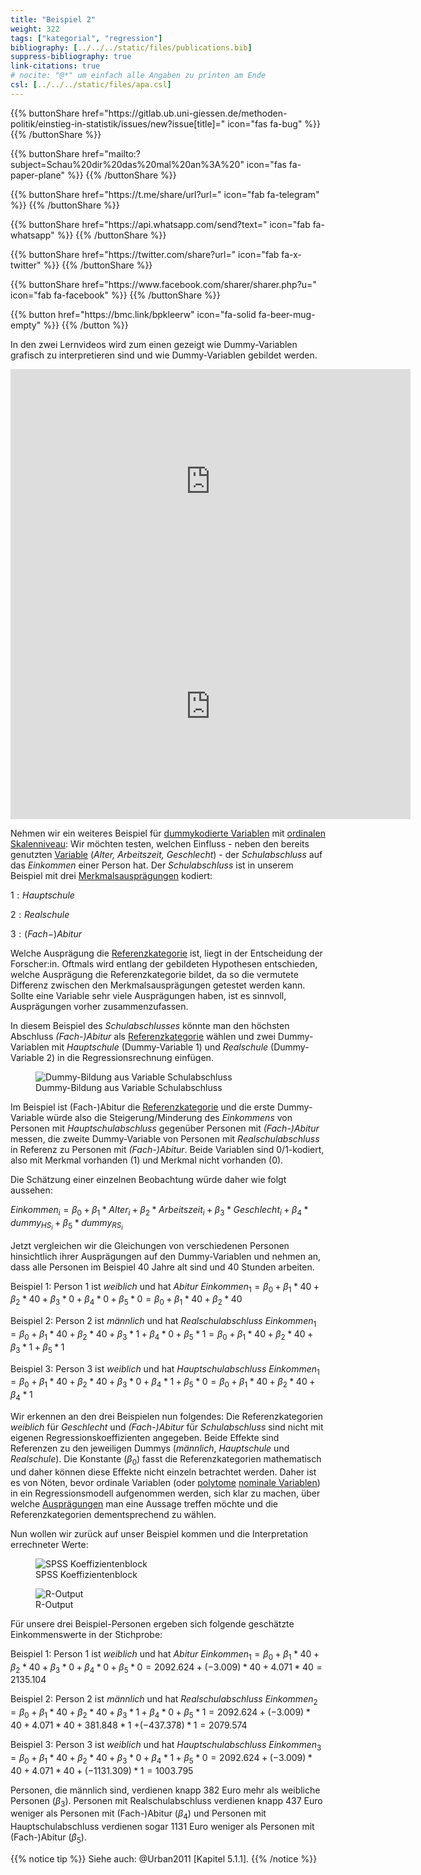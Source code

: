 ```yaml
---
title: "Beispiel 2"
weight: 322
tags: ["kategorial", "regression"]
bibliography: [../../../static/files/publications.bib]
suppress-bibliography: true
link-citations: true
# nocite: "@*" um einfach alle Angaben zu printen am Ende
csl: [../../../static/files/apa.csl]
---
```


{{% buttonShare href=\"https\:\/\/gitlab.ub.uni-giessen.de\/methoden-politik\/einstieg-in-statistik\/issues\/new?issue[title]=\" icon=\"fas fa-bug\" %}} {{% /buttonShare %}} 

{{% buttonShare href=\"mailto\:?subject=Schau\%20dir\%20das\%20mal\%20an\%3A\%20\" icon=\"fas fa-paper-plane\" %}} {{% /buttonShare %}}

{{% buttonShare href=\"https\:\/\/t.me\/share\/url?url=\" icon=\"fab fa-telegram\" %}} {{% /buttonShare %}}

{{% buttonShare href=\"https\:\/\/api.whatsapp.com\/send?text=\" icon=\"fab fa-whatsapp\" %}} {{% /buttonShare %}}

{{% buttonShare href=\"https\:\/\/twitter.com\/share?url=\" icon=\"fab fa-x-twitter\" %}} {{% /buttonShare %}}

{{% buttonShare href=\"https\:\/\/www.facebook.com\/sharer\/sharer.php?u=\" icon=\"fab fa-facebook\" %}} {{% /buttonShare %}}

{{% button href=\"https\:\/\/bmc.link\/bpkleerw\" icon=\"fa-solid fa-beer-mug-empty\" %}} {{% /button %}}

In den zwei Lernvideos wird zum einen gezeigt wie Dummy-Variablen grafisch zu interpretieren sind und wie Dummy-Variablen gebildet werden.

<center>
<iframe src="https://player.vimeo.com/video/506078732?quality=720p&dnt=1" width="640" height="360" frameborder="0" allow="autoplay; fullscreen; picture-in-picture" allowfullscreen referrerpolicy="noreferrer"></iframe>
</center>

<center>
<iframe src="https://player.vimeo.com/video/506078203?quality=720p&dnt=1" width="640" height="360" frameborder="0" allow="autoplay; fullscreen; picture-in-picture" allowfullscreen referrerpolicy="noreferrer"></iframe>
</center>

Nehmen wir ein weiteres Beispiel für [dummykodierte Variablen](../../../glossar/dummykodiertevariable/index.html) mit [ordinalen Skalenniveau](../../../glossar/ordinalskala/index.html): Wir möchten testen, welchen Einfluss - neben den bereits genutzten [Variable](../../../glossar/variable/index.html) (*Alter, Arbeitszeit, Geschlecht*) - der *Schulabschluss* auf das *Einkommen* einer Person hat. Der *Schulabschluss* ist in unserem Beispiel mit drei [Merkmalsausprägungen](../../../glossar/merkmalsauspraegung/index.html) kodiert:

$1:Hauptschule$

$2:Realschule$

$3:(Fach−)Abitur$

Welche Ausprägung die [Referenzkategorie](../../../glossar/referenzkategorie/index.html) ist, liegt in der Entscheidung der Forscher:in. Oftmals wird entlang der gebildeten Hypothesen entschieden, welche Ausprägung die Referenzkategorie bildet, da so die vermutete Differenz zwischen den Merkmalsausprägungen getestet werden kann. Sollte eine Variable sehr viele Ausprägungen haben, ist es sinnvoll, Ausprägungen vorher zusammenzufassen.

In diesem Beispiel des *Schulabschlusses* könnte man den höchsten Abschluss *(Fach-)Abitur* als [Referenzkategorie](../../../glossar/referenzkategorie/index.html) wählen und zwei Dummy-Variablen mit *Hauptschule* (Dummy-Variable 1) und *Realschule* (Dummy-Variable 2) in die Regressionsrechnung einfügen.

![Dummy-Bildung aus Variable Schulabschluss](../images/Tabelle_dummy_schulbildung.png)

Im Beispiel ist (Fach-)Abitur die [Referenzkategorie](../../../glossar/referenzkategorie/index.html) und die erste Dummy-Variable würde also die Steigerung/Minderung des *Einkommens* von Personen mit *Hauptschulabschluss* gegenüber Personen mit *(Fach-)Abitur* messen, die zweite Dummy-Variable von Personen mit *Realschulabschluss* in Referenz zu Personen mit *(Fach-)Abitur*. Beide Variablen sind $0/1$-kodiert, also mit Merkmal vorhanden ($1$) und Merkmal nicht vorhanden ($0$).

Die Schätzung einer einzelnen Beobachtung würde daher wie folgt aussehen:

$Einkommen_i = \beta_0 + \beta_1 \ast  Alter_i  + \beta_2 \ast Arbeitszeit_i + \beta_3 \ast Geschlecht_i + \beta_4 * dummy_{HS_i} + \beta_5 * dummy_{RS_i}$

Jetzt vergleichen wir die Gleichungen von verschiedenen Personen hinsichtlich ihrer Ausprägungen auf den Dummy-Variablen und nehmen an, dass alle Personen im Beispiel $40$ Jahre alt sind und $40$ Stunden arbeiten.

Beispiel 1: Person 1 ist *weiblich* und hat *Abitur*
$Einkommen_1 = \beta_0 + \beta_1 \ast 40 + \beta_2 \ast 40 + \beta_3 \ast 0 + \beta_4 * 0 + \beta_5 * 0 = \beta_0 + \beta_1 * 40 + \beta_2 * 40$

Beispiel 2: Person 2 ist *männlich* und hat *Realschulabschluss*
$Einkommen_1 = \beta_0 + \beta_1 \ast 40 + \beta_2 \ast 40 + \beta_3 \ast 1+ \beta_4 * 0 + \beta_5 * 1 = \beta_0 + \beta_1 * 40 + \beta_2 * 40 + \beta_3 * 1 + \beta_5 * 1$

Beispiel 3: Person 3 ist *weiblich* und hat *Hauptschulabschluss*
$Einkommen_1 = \beta_0 + \beta_1 \ast 40 + \beta_2 \ast 40 + \beta_3 \ast 0 + \beta_4 * 1 + \beta_5 * 0 = \beta_0 + \beta_1 * 40 + \beta_2 * 40 + \beta_4 * 1$

Wir erkennen an den drei Beispielen nun folgendes: Die Referenzkategorien *weiblich* für *Geschlecht* und *(Fach-)Abitur* für *Schulabschluss* sind nicht mit eigenen Regressionskoeffizienten angegeben. Beide Effekte sind Referenzen zu den jeweiligen Dummys (*männlich*, *Hauptschule* und *Realschule*). Die Konstante ($\beta_0$) fasst die Referenzkategorien mathematisch und daher können diese Effekte nicht einzeln betrachtet werden. Daher ist es von Nöten, bevor ordinale Variablen (oder [polytome](../../../glossar/polytom/index.html) [nominale Variablen](../../../glossar/nominalskala/index.html)) in ein Regressionsmodell aufgenommen werden, sich klar zu machen, über welche [Ausprägungen](../../../glossar/merkmalsauspraegung/index.html) man eine Aussage treffen möchte und die Referenzkategorien dementsprechend zu wählen.

Nun wollen wir zurück auf unser Beispiel kommen und die Interpretation errechneter Werte:

![SPSS Koeffizientenblock](../images/spss-dummy-vid.png)

![R-Output](../images/reg-dummy-vid.PNG)

Für unsere drei Beispiel-Personen ergeben sich folgende geschätzte Einkommenswerte in der Stichprobe:

Beispiel 1: Person 1 ist *weiblich* und hat *Abitur*
$Einkommen_1 = \beta_0 + \beta_1 \ast 40 + \beta_2 \ast 40 + \beta_3 \ast 0 + \beta_4 * 0 + \beta_5 * 0 = 2092.624 + (-3.009) * 40 + 4.071 * 40 = 2135.104$

Beispiel 2: Person 2 ist *männlich* und hat *Realschulabschluss*
$Einkommen_2 = \beta_0 + \beta_1 \ast 40 + \beta_2 \ast 40 + \beta_3 \ast 1+ \beta_4 * 0 + \beta_5 * 1 = 2092.624 + (-3.009) * 40 + 4.071 * 40  + 381.848  * 1$
$+ (-437.378) * 1=2079.574$

Beispiel 3: Person 3 ist *weiblich* und hat *Hauptschulabschluss*
$Einkommen_3 = \beta_0 + \beta_1 \ast 40 + \beta_2 \ast 40 + \beta_3 \ast 0 + \beta_4 * 1 + \beta_5 * 0 = 2092.624 + (-3.009) * 40 + 4.071 * 40  + (-1131.309)* 1 = 1003.795$

Personen, die männlich sind, verdienen knapp $382$ Euro mehr als weibliche Personen ($\beta_3$). Personen mit Realschulabschluss verdienen knapp $437$ Euro weniger als Personen mit (Fach-)Abitur ($\beta_4$) und Personen mit Hauptschulabschluss verdienen sogar $1131$ Euro weniger als Personen mit (Fach-)Abitur ($\beta_5$).

{{% notice tip %}}
Siehe auch: @Urban2011 [Kapitel 5.1.1].
{{% /notice %}}